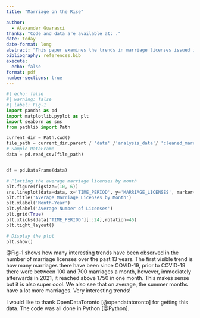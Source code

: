 ```yaml
---
title: "Marriage on the Rise"

author: 
  - Alexander Guarasci
thanks: "Code and data are available at: ."
date: today
date-format: long
abstract: "This paper examines the trends in marriage licenses issued in Toronto over the past 13 years. By analyzing data from OpenDataToronto using Python for data processing and visualization, several interesting patterns emerge. Notably, a significant increase in marriages is observed immediately following the COVID-19 pandemic in 2021. Seasonal trends are also highlighted, revealing that marriage rates tend to peak during the summer months. This study sheds light on how societal events and seasonality influence marriage behaviors."
bibliography: references.bib
execute:
  echo: false
format: pdf
number-sections: true
---
```


```python
#| echo: false
#| warning: false
#| label: Fig-1
import pandas as pd
import matplotlib.pyplot as plt
import seaborn as sns
from pathlib import Path

current_dir = Path.cwd()
file_path = current_dir.parent / 'data' /'analysis_data'/ 'cleaned_marriage_data.csv'
# Sample DataFrame
data = pd.read_csv(file_path)


df = pd.DataFrame(data)

# Plotting the average marriage licenses by month
plt.figure(figsize=(10, 6))
sns.lineplot(data=data, x='TIME_PERIOD', y='MARRIAGE_LICENSES', marker='o')
plt.title('Average Marriage Licenses by Month')
plt.xlabel('Month-Year')
plt.ylabel('Average Number of Licenses')
plt.grid(True)
plt.xticks(data['TIME_PERIOD'][::24],rotation=45)
plt.tight_layout()

# Display the plot
plt.show()

```

@Fig-1 shows how many interesting trends have been observed in the number of marriage licenses over the past 13 years. The first visible trend is how many marriages there have been since COVID-19, prior to COVID-19 there were between 100 and 700 marriages a month, however, immediately afterwards in 2021, it reached above 1750 in one month. This makes sense but it is also super cool.  We also see that on average, the summer months have a lot more marriages.  Very interesting trends!


I would like to thank OpenDataToronto [@opendatatoronto] for getting this data. The code was all done in Python [@Python].


